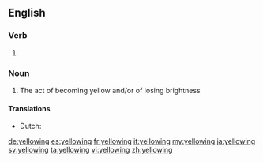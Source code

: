 ==English==

===Verb===
{{head|en|present participle}}

# {{present participle of|yellow|lang=en}}

===Noun===
{{en-noun}}

# The act of becoming yellow and/or of losing brightness

====Translations====
{{trans-top|act of becoming yellow}}
* Dutch: {{t+|nl|vergeling|f}}
{{trans-mid}}
{{trans-bottom}}

[[de:yellowing]]
[[es:yellowing]]
[[fr:yellowing]]
[[it:yellowing]]
[[my:yellowing]]
[[ja:yellowing]]
[[sv:yellowing]]
[[ta:yellowing]]
[[vi:yellowing]]
[[zh:yellowing]]
